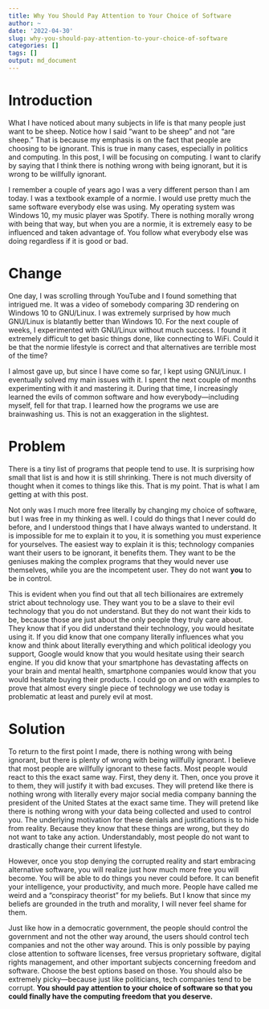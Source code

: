 ```yaml
---
title: Why You Should Pay Attention to Your Choice of Software
author: ~
date: '2022-04-30'
slug: why-you-should-pay-attention-to-your-choice-of-software
categories: []
tags: []
output: md_document
---
```


# Introduction
What I have noticed about many subjects in life is that many people just want to be sheep.
Notice how I said "want to be sheep" and not "are sheep."
That is because my emphasis is on the fact that people are choosing to be ignorant.
This is true in many cases, especially in politics and computing.
In this post, I will be focusing on computing.
I want to clarify by saying that I think there is nothing wrong with being ignorant, but it is wrong to be willfully ignorant.

I remember a couple of years ago I was a very different person than I am today.
I was a textbook example of a normie.
I would use pretty much the same software everybody else was using.
My operating system was Windows 10, my music player was Spotify.
There is nothing morally wrong with being that way, but when you are a normie, it is extremely easy to be influenced and taken advantage of.
You follow what everybody else was doing regardless if it is good or bad.

# Change
One day, I was scrolling through YouTube and I found something that intrigued me.
It was a video of somebody comparing 3D rendering on Windows 10 to GNU/Linux.
I was extremely surprised by how much GNU/Linux is blatantly better than Windows 10.
For the next couple of weeks, I experimented with GNU/Linux without much success.
I found it extremely difficult to get basic things done, like connecting to WiFi.
Could it be that the normie lifestyle is correct and that alternatives are terrible most of the time?

I almost gave up, but since I have come so far, I kept using GNU/Linux.
I eventually solved my main issues with it.
I spent the next couple of months experimenting with it and mastering it.
During that time, I increasingly learned the evils of common software and how everybody—including myself, fell for that trap.
I learned how the programs we use are brainwashing us.
This is not an exaggeration in the slightest.

# Problem
There is a tiny list of programs that people tend to use.
It is surprising how small that list is and how it is still shrinking.
There is not much diversity of thought when it comes to things like this.
That is my point.
That is what I am getting at with this post.

Not only was I much more free literally by changing my choice of software, but I was free in my thinking as well.
I could do things that I never could do before, and I understood things that I have always wanted to understand.
It is impossible for me to explain it to you, it is something you must experience for yourselves.
The easiest way to explain it is this; technology companies want their users to be ignorant, it benefits them.
They want to be the geniuses making the complex programs that they would never use themselves, while you are the incompetent user.
They do not want **you** to be in control.

This is evident when you find out that all tech billionaires are extremely strict about technology use.
They want you to be a slave to their evil technology that you do not understand.
But they do not want their kids to be, because those are just about the only people they truly care about.
They know that if you did understand their technology, you would hesitate using it.
If you did know that one company literally influences what you know and think about literally everything and which political ideology you support, Google would know that you would hesitate using their search engine.
If you did know that your smartphone has devastating affects on your brain and mental health, smartphone companies would know that you would hesitate buying their products.
I could go on and on with examples to prove that almost every single piece of technology we use today is problematic at least and purely evil at most.

# Solution
To return to the first point I made, there is nothing wrong with being ignorant, but there is plenty of wrong with being willfully ignorant.
I believe that most people are willfully ignorant to these facts.
Most people would react to this the exact same way.
First, they deny it.
Then, once you prove it to them, they will justify it with bad excuses.
They will pretend like there is nothing wrong with literally every major social media company banning the president of the United States at the exact same time.
They will pretend like there is nothing wrong with your data being collected and used to control you.
The underlying motivation for these denials and justifications is to hide from reality.
Because they know that these things are wrong, but they do not want to take any action.
Understandably, most people do not want to drastically change their current lifestyle.

However, once you stop denying the corrupted reality and start embracing alternative software, you will realize just how much more free you will become.
You will be able to do things you never could before.
It can benefit your intelligence, your productivity, and much more.
People have called me weird and a "conspiracy theorist" for my beliefs.
But I know that since my beliefs are grounded in the truth and morality, I will never feel shame for them.

Just like how in a democratic government, the people should control the government and not the other way around, the users should control tech companies and not the other way around.
This is only possible by paying close attention to software licenses, free versus proprietary software, digital rights management, and other important subjects concerning freedom and software.
Choose the best options based on those.
You should also be extremely picky—because just like politicians, tech companies tend to be corrupt.
**You should pay attention to your choice of software so that you could finally have the computing freedom that you deserve.**
